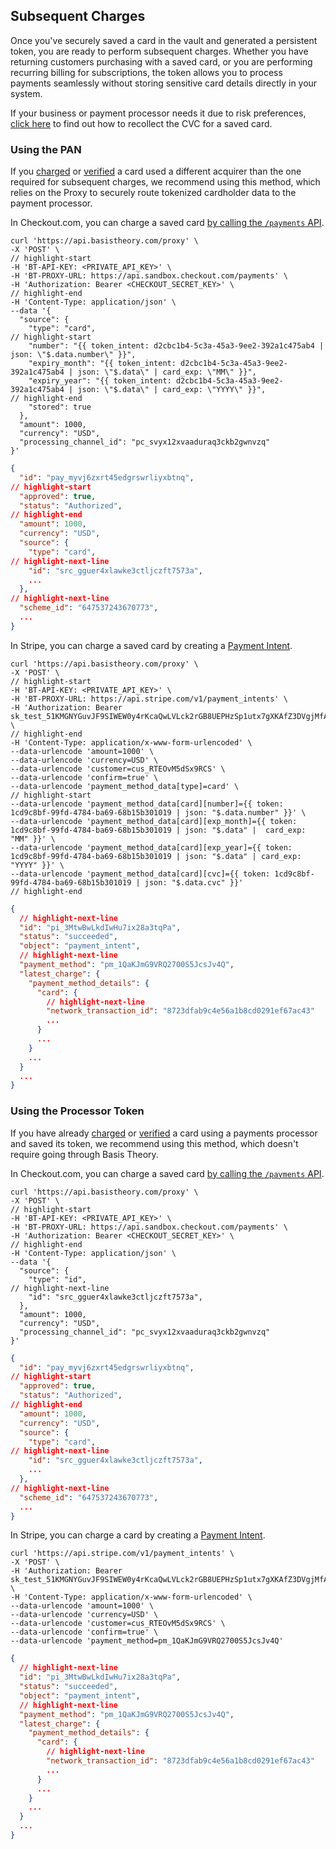 
## Subsequent Charges

Once you've securely saved a card in the vault and generated a persistent token, you are ready to perform subsequent charges. Whether you have returning customers purchasing with a saved card, or you are performing recurring billing for subscriptions, the token allows you to process payments seamlessly without storing sensitive card details directly in your system.

<Alert>If your business or payment processor needs it due to risk preferences, <a href="/docs/card-payments/recollect-cvc">click here</a> to find out how to recollect the CVC for a saved card.</Alert>


### Using the PAN

If you [charged](#first-charge) or [verified](/docs/card-payments/verify-card) a card used a different acquirer than the one required for subsequent charges, we recommend using this method, which relies on the Proxy to securely route tokenized cardholder data to the payment processor.

<Tabs className="bt-tabs" queryString="processor">
  <TabItem value="checkout.com" label="Checkout.com">

In Checkout.com, you can charge a saved card [by calling the `/payments` API](https://www.checkout.com/docs/payments/accept-payments/pay-with-stored-card-details#Request_a_payment_with_stored_card_details).

```shell showLineNumbers title="Request a Payment"
curl 'https://api.basistheory.com/proxy' \
-X 'POST' \
// highlight-start
-H 'BT-API-KEY: <PRIVATE_API_KEY>' \
-H 'BT-PROXY-URL: https://api.sandbox.checkout.com/payments' \
-H 'Authorization: Bearer <CHECKOUT_SECRET_KEY>' \
// highlight-end
-H 'Content-Type: application/json' \
--data '{
  "source": {
    "type": "card",
// highlight-start
    "number": "{{ token_intent: d2cbc1b4-5c3a-45a3-9ee2-392a1c475ab4 | json: \"$.data.number\" }}",
    "expiry_month": "{{ token_intent: d2cbc1b4-5c3a-45a3-9ee2-392a1c475ab4 | json: \"$.data\" | card_exp: \"MM\" }}",
    "expiry_year": "{{ token_intent: d2cbc1b4-5c3a-45a3-9ee2-392a1c475ab4 | json: \"$.data\" | card_exp: \"YYYY\" }}",
// highlight-end
    "stored": true
  },
  "amount": 1000,
  "currency": "USD",
  "processing_channel_id": "pc_svyx12xvaaduraq3ckb2gwnvzq"
}'
```
```json showLineNumbers title="Payment Response"
{
  "id": "pay_myvj6zxrt45edgrswrliyxbtnq",
// highlight-start
  "approved": true,
  "status": "Authorized",
// highlight-end
  "amount": 1000,
  "currency": "USD",
  "source": {
    "type": "card",
// highlight-next-line
    "id": "src_gguer4xlawke3ctljczft7573a",
    ...
  },
// highlight-next-line
  "scheme_id": "647537243670773",
  ...
}
```

  </TabItem>
  <TabItem value="stripe" label="Stripe">

In Stripe, you can charge a saved card by creating a [Payment Intent](https://docs.stripe.com/payments/payment-intents).

```shell showLineNumbers title="Create a Payment Intent"
curl 'https://api.basistheory.com/proxy' \
-X 'POST' \
// highlight-start
-H 'BT-API-KEY: <PRIVATE_API_KEY>' \
-H 'BT-PROXY-URL: https://api.stripe.com/v1/payment_intents' \
-H 'Authorization: Bearer sk_test_51KMGNYGuvJF9SIWEW0y4rKcaQwLVLck2rGB8UEPHzSp1utx7gXKAfZ3DVgjMfAuvBIT42pQhg0sIx2PepEJkXv9g00yIrUwhI4' \
// highlight-end
-H 'Content-Type: application/x-www-form-urlencoded' \
--data-urlencode 'amount=1000' \
--data-urlencode 'currency=USD' \
--data-urlencode 'customer=cus_RTEOvM5dSx9RCS' \
--data-urlencode 'confirm=true' \
--data-urlencode 'payment_method_data[type]=card' \
// highlight-start
--data-urlencode 'payment_method_data[card][number]={{ token: 1cd9c8bf-99fd-4784-ba69-68b15b301019 | json: "$.data.number" }}' \
--data-urlencode 'payment_method_data[card][exp_month]={{ token: 1cd9c8bf-99fd-4784-ba69-68b15b301019 | json: "$.data" |  card_exp: "MM" }}' \
--data-urlencode 'payment_method_data[card][exp_year]={{ token: 1cd9c8bf-99fd-4784-ba69-68b15b301019 | json: "$.data" | card_exp: "YYYY" }}' \
--data-urlencode 'payment_method_data[card][cvc]={{ token: 1cd9c8bf-99fd-4784-ba69-68b15b301019 | json: "$.data.cvc" }}'
// highlight-end
```

```json showLineNumbers title="Payment Intent Response"
{
  // highlight-next-line
  "id": "pi_3MtwBwLkdIwHu7ix28a3tqPa",
  "status": "succeeded",
  "object": "payment_intent",
  // highlight-next-line
  "payment_method": "pm_1QaKJmG9VRQ2700S5JcsJv4Q",
  "latest_charge": {
    "payment_method_details": {
      "card": {
        // highlight-next-line
        "network_transaction_id": "8723dfab9c4e56a1b8cd0291ef67ac43"
        ...
      }
      ...
    }
    ...
  }
  ...
}
```
  </TabItem>
</Tabs>

### Using the Processor Token

If you have already [charged](#first-charge) or [verified](/docs/card-payments/verify-card) a card using a payments processor and saved its token, we recommend using this method, which doesn't require going through Basis Theory.


<Tabs className="bt-tabs" queryString="processor">
  <TabItem value="checkout.com" label="Checkout.com">

In Checkout.com, you can charge a saved card [by calling the `/payments` API](https://www.checkout.com/docs/payments/accept-payments/pay-with-stored-card-details#Request_a_payment_with_stored_card_details).

```shell showLineNumbers title="Request a Payment"
curl 'https://api.basistheory.com/proxy' \
-X 'POST' \
// highlight-start
-H 'BT-API-KEY: <PRIVATE_API_KEY>' \
-H 'BT-PROXY-URL: https://api.sandbox.checkout.com/payments' \
-H 'Authorization: Bearer <CHECKOUT_SECRET_KEY>' \
// highlight-end
-H 'Content-Type: application/json' \
--data '{
  "source": {
    "type": "id",
// highlight-next-line
    "id": "src_gguer4xlawke3ctljczft7573a",
  },
  "amount": 1000,
  "currency": "USD",
  "processing_channel_id": "pc_svyx12xvaaduraq3ckb2gwnvzq"
}'
```
```json showLineNumbers title="Payment Response"
{
  "id": "pay_myvj6zxrt45edgrswrliyxbtnq",
// highlight-start
  "approved": true,
  "status": "Authorized",
// highlight-end
  "amount": 1000,
  "currency": "USD",
  "source": {
    "type": "card",
// highlight-next-line
    "id": "src_gguer4xlawke3ctljczft7573a",
    ...
  },
// highlight-next-line
  "scheme_id": "647537243670773",
  ...
}
```

  </TabItem>
  <TabItem value="stripe" label="Stripe">

In Stripe, you can charge a card by creating a [Payment Intent](https://docs.stripe.com/payments/payment-intents).

```shell showLineNumbers title="Create a Payment Intent"
curl 'https://api.stripe.com/v1/payment_intents' \
-X 'POST' \
-H 'Authorization: Bearer sk_test_51KMGNYGuvJF9SIWEW0y4rKcaQwLVLck2rGB8UEPHzSp1utx7gXKAfZ3DVgjMfAuvBIT42pQhg0sIx2PepEJkXv9g00yIrUwhI4' \
-H 'Content-Type: application/x-www-form-urlencoded' \
--data-urlencode 'amount=1000' \
--data-urlencode 'currency=USD' \
--data-urlencode 'customer=cus_RTEOvM5dSx9RCS' \
--data-urlencode 'confirm=true' \
--data-urlencode 'payment_method=pm_1QaKJmG9VRQ2700S5JcsJv4Q'
```

```json showLineNumbers title="Payment Intent Response"
{
  // highlight-next-line
  "id": "pi_3MtwBwLkdIwHu7ix28a3tqPa",
  "status": "succeeded",
  "object": "payment_intent",
  // highlight-next-line
  "payment_method": "pm_1QaKJmG9VRQ2700S5JcsJv4Q",
  "latest_charge": {
    "payment_method_details": {
      "card": {
        // highlight-next-line
        "network_transaction_id": "8723dfab9c4e56a1b8cd0291ef67ac43"
        ...
      }
      ...
    }
    ...
  }
  ...
}
```
  </TabItem>
</Tabs>
